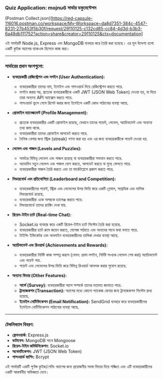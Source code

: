 ### Quiz Application: mojnu6 সার্ভার ডকুমেন্টেশন

(Postman Collect.json)[https://red-capsule-116016.postman.co/workspace/My-Workspace~da8d7351-384c-4547-8231-27b453f5b30f/request/29110125-c132cd85-cc84-4d3d-b3b3-6a48db111752?action=share&creator=29110125&ctx=documentation]

এই সার্ভারটি Node.js, Express এবং MongoDB ব্যবহার করে তৈরি করা হয়েছে। এর মূল উদ্দেশ্য হলো একটি কুইজ অ্যাপের ব্যাকএন্ড হিসেবে কাজ করা।

---

### সার্ভারের প্রধান অংশগুলো:

- **ব্যবহারকারী রেজিস্ট্রেশন এবং লগইন (User Authentication):**

  - ব্যবহারকারীরা তাদের নাম, ইমেইল এবং পাসওয়ার্ড দিয়ে রেজিস্ট্রেশন করতে পারে.
  - লগইন করার পর, প্রত্যেক ব্যবহারকারীকে একটি JWT (JSON Web Token) দেওয়া হয়, যা দিয়ে তারা অন্যান্য API অ্যাক্সেস করতে পারে.
  - পাসওয়ার্ড ভুলে গেলে রিসেট করার জন্য ইমেইলে একটি কোড পাঠানোর ব্যবস্থা আছে.

- **প্রোফাইল ম্যানেজমেন্ট (Profile Management):**

  - প্রত্যেক ব্যবহারকারীর একটি প্রোফাইল রয়েছে, যেখানে তাদের পয়েন্ট, লেভেল, অ্যাচিভমেন্ট এবং অন্যান্য তথ্য জমা থাকে.
  - ব্যবহারকারীরা তাদের প্রোফাইল আপডেট করতে পারে.
  - দৈনিক খেলার জন্য স্ট্রিক (streak) গণনা করা হয় এবং এর জন্য ব্যবহারকারীকে পয়েন্ট দেওয়া হয়.

- **লেভেল এবং পাজল (Levels and Puzzles):**

  - সার্ভারে বিভিন্ন লেভেল এবং পাজল রয়েছে যা ব্যবহারকারীরা সমাধান করতে পারে.
  - অ্যাডমিন নতুন লেভেল এবং পাজল যোগ করতে, আপডেট করতে বা মুছে ফেলতে পারে.
  - ব্যবহারকারীরা পাজল তৈরি করতে এবং তা মার্কেটপ্লেসে প্রকাশ করতে পারে.

- **লিডারবোর্ড এবং প্রতিযোগিতা (Leaderboard and Competition):**

  - ব্যবহারকারীদের পয়েন্ট, স্ট্রিক এবং লেভেলের উপর ভিত্তি করে একটি গ্লোবাল, সাপ্তাহিক এবং মাসিক লিডারবোর্ড রয়েছে.
  - ব্যবহারকারীরা একে অপরকে চ্যালেঞ্জ করতে পারে.
  - লিডারবোর্ডে তাদের র‍্যাঙ্কিং দেখা যায়.

- **রিয়েল-টাইম চ্যাট (Real-time Chat):**

  - Socket.io ব্যবহার করে একটি রিয়েল-টাইম চ্যাট সিস্টেম তৈরি করা হয়েছে.
  - ব্যবহারকারীরা চ্যাট রুমে জয়েন করতে, মেসেজ পাঠাতে এবং অন্যদের সাথে কথা বলতে পারে.
  - টাইপিং ইন্ডিকেটর এবং অনলাইন ব্যবহারকারীদের তালিকা দেখার ব্যবস্থা আছে.

- **অ্যাচিভমেন্ট এবং রিওয়ার্ড (Achievements and Rewards):**

  - ব্যবহারকারীরা নির্দিষ্ট কাজ সম্পন্ন করলে (যেমন: প্রথম লগইন, নির্দিষ্ট সংখ্যক লেভেল শেষ করা) অ্যাচিভমেন্ট এবং পয়েন্ট পায়.
  - পয়েন্ট এবং লেভেলের উপর ভিত্তি করে বিভিন্ন রিওয়ার্ড আনলক করার সুযোগ রয়েছে.

- **অন্যান্য ফিচার (Other Features):**
  - **সার্ভে (Survey):** ব্যবহারকারীরা অ্যাপ সম্পর্কে তাদের মতামত জানাতে পারে.
  - **ট্রানজেকশন (Transaction):** অ্যাপের মধ্যে কোনো প্যাকেজ কেনার জন্য ট্রানজেকশন সিস্টেম রাখা হয়েছে.
  - **ইমেইল নোটিফিকেশন (Email Notification):** SendGrid ব্যবহার করে ব্যবহারকারীদের ইমেইলে নোটিফিকেশন পাঠানোর ব্যবস্থা আছে.

---

### টেকনিক্যাল বিবরণ:

- **ফ্রেমওয়ার্ক:** Express.js
- **ডাটাবেস:** MongoDB সাথে Mongoose
- **রিয়েল-টাইম কমিউনিকেশন:** Socket.io
- **অথেনটিকেশন:** JWT (JSON Web Token)
- **পাসওয়ার্ড হ্যাশিং:** Bcrypt

এই সার্ভারটি একটি পূর্ণাঙ্গ কুইজ/গেমিং অ্যাপের জন্য প্রয়োজনীয় সমস্ত ফিচার দিয়ে সজ্জিত এবং এটি ব্যবহারকারীদের একটি আকর্ষনীয় অভিজ্ঞতা দেবে।
